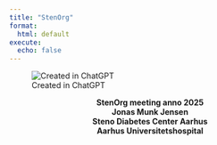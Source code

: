 ```yaml
---
title: "StenOrg"
format: 
  html: default
execute: 
  echo: false
---
```


![Created in ChatGPT](stenorg.PNG){fig-align="center"}

::: {style="text-align: center"}
**StenOrg meeting anno 2025**\
**Jonas Munk Jensen**\
**Steno Diabetes Center Aarhus**\
**Aarhus Universitetshospital**
:::
